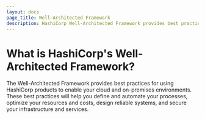 ```yaml
---
layout: docs
page_title: Well-Architected Framework
description: HashiCorp Well-Architected Framework provides best practice guidance for organizations.
---
```


<!-- REQUIRED PLACEHOLDER FILE -->

# What is HashiCorp's Well-Architected Framework?

The Well-Architected Framework provides best practices for using HashiCorp
products to enable your cloud and on-premises environments. These best practices
will help you define and automate your processes, optimize your resources and
costs, design reliable systems, and secure your infrastructure and services.